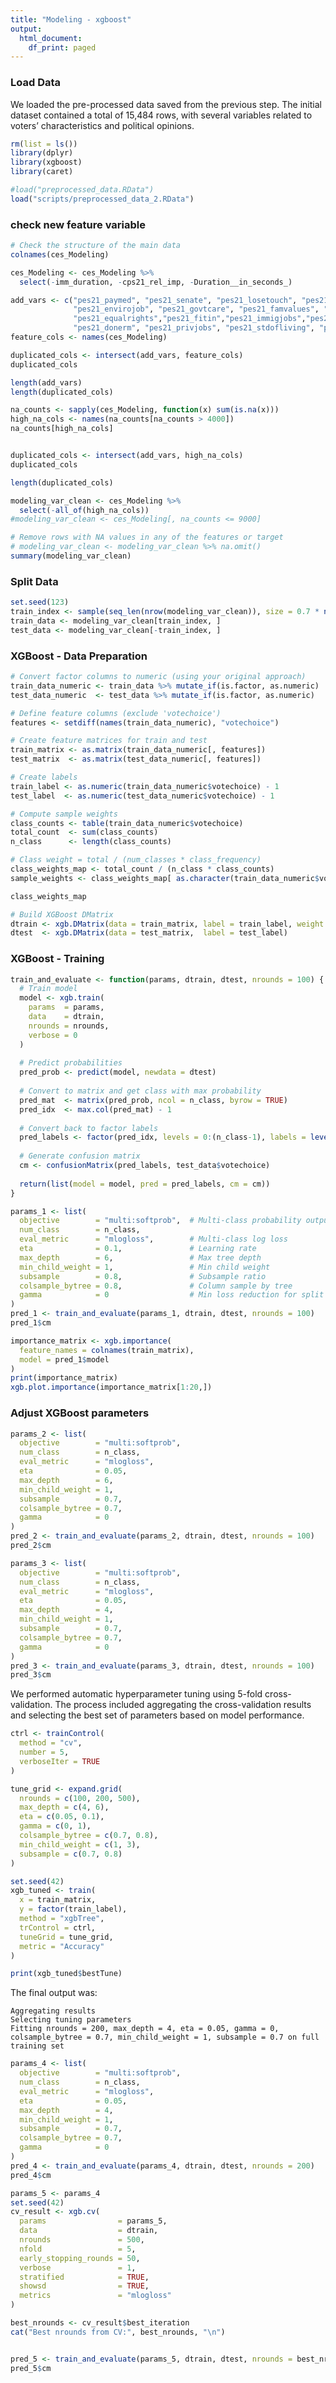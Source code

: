 ```yaml
---
title: "Modeling - xgboost"
output:
  html_document:
    df_print: paged
---
```


### Load Data

We loaded the pre-processed data saved from the previous step.
The initial dataset contained a total of 15,484 rows, with several variables related to voters' characteristics and political opinions.

```r
rm(list = ls())
library(dplyr)
library(xgboost)
library(caret)

#load("preprocessed_data.RData")
load("scripts/preprocessed_data_2.RData")
```
### check new feature variable

```r
# Check the structure of the main data
colnames(ces_Modeling)

ces_Modeling <- ces_Modeling %>%
  select(-imm_duration, -cps21_rel_imp, -Duration__in_seconds_)

add_vars <- c("pes21_paymed", "pes21_senate", "pes21_losetouch", "pes21_hatespeech", 
              "pes21_envirojob", "pes21_govtcare", "pes21_famvalues", "pes21_bilingualism",
              "pes21_equalrights","pes21_fitin","pes21_immigjobs","pes21_foreign", "pes21_emb_satif",
              "pes21_donerm", "pes21_privjobs", "pes21_stdofliving", "pes21_trust", "pes21_newerlife")
feature_cols <- names(ces_Modeling)

duplicated_cols <- intersect(add_vars, feature_cols)
duplicated_cols

length(add_vars)
length(duplicated_cols)
```

```r
na_counts <- sapply(ces_Modeling, function(x) sum(is.na(x)))
high_na_cols <- names(na_counts[na_counts > 4000])
na_counts[high_na_cols]


duplicated_cols <- intersect(add_vars, high_na_cols)
duplicated_cols

length(duplicated_cols)
```
```r
modeling_var_clean <- ces_Modeling %>%
  select(-all_of(high_na_cols))
#modeling_var_clean <- ces_Modeling[, na_counts <= 9000]

# Remove rows with NA values in any of the features or target
# modeling_var_clean <- modeling_var_clean %>% na.omit()
summary(modeling_var_clean)
```
### Split Data

```r
set.seed(123)
train_index <- sample(seq_len(nrow(modeling_var_clean)), size = 0.7 * nrow(modeling_var_clean))
train_data <- modeling_var_clean[train_index, ]
test_data <- modeling_var_clean[-train_index, ]
```


### XGBoost - Data Preparation

```r
# Convert factor columns to numeric (using your original approach)
train_data_numeric <- train_data %>% mutate_if(is.factor, as.numeric)
test_data_numeric  <- test_data %>% mutate_if(is.factor, as.numeric)

# Define feature columns (exclude 'votechoice')
features <- setdiff(names(train_data_numeric), "votechoice")

# Create feature matrices for train and test
train_matrix <- as.matrix(train_data_numeric[, features])
test_matrix  <- as.matrix(test_data_numeric[, features])

# Create labels
train_label <- as.numeric(train_data_numeric$votechoice) - 1
test_label  <- as.numeric(test_data_numeric$votechoice) - 1

# Compute sample weights
class_counts <- table(train_data_numeric$votechoice)
total_count  <- sum(class_counts)
n_class      <- length(class_counts)

# Class weight = total / (num_classes * class_frequency)
class_weights_map <- total_count / (n_class * class_counts)
sample_weights <- class_weights_map[ as.character(train_data_numeric$votechoice) ]

class_weights_map

# Build XGBoost DMatrix
dtrain <- xgb.DMatrix(data = train_matrix, label = train_label, weight = sample_weights)
dtest  <- xgb.DMatrix(data = test_matrix,  label = test_label)
```

### XGBoost - Training

```r
train_and_evaluate <- function(params, dtrain, dtest, nrounds = 100) {
  # Train model
  model <- xgb.train(
    params  = params,
    data    = dtrain,
    nrounds = nrounds,
    verbose = 0
  )
  
  # Predict probabilities
  pred_prob <- predict(model, newdata = dtest)
  
  # Convert to matrix and get class with max probability
  pred_mat  <- matrix(pred_prob, ncol = n_class, byrow = TRUE)
  pred_idx  <- max.col(pred_mat) - 1
  
  # Convert back to factor labels
  pred_labels <- factor(pred_idx, levels = 0:(n_class-1), labels = levels(train_data$votechoice))
  
  # Generate confusion matrix
  cm <- confusionMatrix(pred_labels, test_data$votechoice)
  
  return(list(model = model, pred = pred_labels, cm = cm))
}
```

```r
params_1 <- list(
  objective        = "multi:softprob",  # Multi-class probability output
  num_class        = n_class,
  eval_metric      = "mlogloss",        # Multi-class log loss
  eta              = 0.1,               # Learning rate
  max_depth        = 6,                 # Max tree depth
  min_child_weight = 1,                 # Min child weight
  subsample        = 0.8,               # Subsample ratio
  colsample_bytree = 0.8,               # Column sample by tree
  gamma            = 0                  # Min loss reduction for split
)
pred_1 <- train_and_evaluate(params_1, dtrain, dtest, nrounds = 100)
pred_1$cm
```


```r
importance_matrix <- xgb.importance(
  feature_names = colnames(train_matrix),
  model = pred_1$model
)
print(importance_matrix)
xgb.plot.importance(importance_matrix[1:20,])
```

### Adjust XGBoost parameters

```r
params_2 <- list(
  objective        = "multi:softprob",
  num_class        = n_class,
  eval_metric      = "mlogloss",
  eta              = 0.05,
  max_depth        = 6,
  min_child_weight = 1,
  subsample        = 0.7,
  colsample_bytree = 0.7,
  gamma            = 0
)
pred_2 <- train_and_evaluate(params_2, dtrain, dtest, nrounds = 100)
pred_2$cm

params_3 <- list(
  objective        = "multi:softprob",
  num_class        = n_class,
  eval_metric      = "mlogloss",
  eta              = 0.05,
  max_depth        = 4,
  min_child_weight = 1,
  subsample        = 0.7,
  colsample_bytree = 0.7,
  gamma            = 0
)
pred_3 <- train_and_evaluate(params_3, dtrain, dtest, nrounds = 100)
pred_3$cm

```

We performed automatic hyperparameter tuning using 5-fold cross-validation.
The process included aggregating the cross-validation results and selecting the best set of parameters based on model performance.

```r
ctrl <- trainControl(
  method = "cv", 
  number = 5, 
  verboseIter = TRUE
)

tune_grid <- expand.grid(
  nrounds = c(100, 200, 500),
  max_depth = c(4, 6),
  eta = c(0.05, 0.1),
  gamma = c(0, 1),
  colsample_bytree = c(0.7, 0.8),
  min_child_weight = c(1, 3),
  subsample = c(0.7, 0.8)
)

set.seed(42)
xgb_tuned <- train(
  x = train_matrix,
  y = factor(train_label), 
  method = "xgbTree",
  trControl = ctrl,
  tuneGrid = tune_grid,
  metric = "Accuracy"
)

print(xgb_tuned$bestTune)

```

The final output was:

```
Aggregating results
Selecting tuning parameters
Fitting nrounds = 200, max_depth = 4, eta = 0.05, gamma = 0, colsample_bytree = 0.7, min_child_weight = 1, subsample = 0.7 on full training set
```


```r
params_4 <- list(
  objective        = "multi:softprob",
  num_class        = n_class,
  eval_metric      = "mlogloss",
  eta              = 0.05,
  max_depth        = 4,
  min_child_weight = 1,
  subsample        = 0.7,
  colsample_bytree = 0.7,
  gamma            = 0
)
pred_4 <- train_and_evaluate(params_4, dtrain, dtest, nrounds = 200)
pred_4$cm
```

```r

params_5 <- params_4
set.seed(42)
cv_result <- xgb.cv(
  params                = params_5,
  data                  = dtrain,
  nrounds               = 500,                
  nfold                 = 5,
  early_stopping_rounds = 50,
  verbose               = 1,
  stratified            = TRUE,               
  showsd                = TRUE,
  metrics               = "mlogloss"
)

best_nrounds <- cv_result$best_iteration
cat("Best nrounds from CV:", best_nrounds, "\n")


pred_5 <- train_and_evaluate(params_5, dtrain, dtest, nrounds = best_nrounds)
pred_5$cm
```


